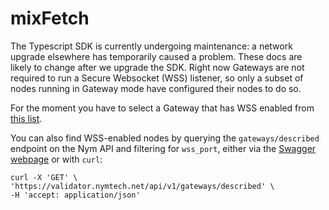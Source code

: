 # mixFetch


<Callout type="warning">
The Typescript SDK is currently undergoing maintenance: a network upgrade elsewhere has temporarily caused a problem. These docs are likely to change after we upgrade the SDK.
</Callout>

<Callout type="info" emoji="ℹ️">
  Right now Gateways are not required to run a Secure Websocket (WSS) listener, so only a subset of nodes running in Gateway mode have configured their nodes to do so.

  For the moment you have to select a Gateway that has WSS enabled from [this list](https://harbourmaster.nymtech.net/v1/services?wss=true).

  You can also find WSS-enabled nodes by querying the `gateways/described` endpoint on the Nym API and filtering for `wss_port`, either via the [Swagger webpage](https://validator.nymtech.net/api/swagger/index.html) or with `curl`:

  ```
curl -X 'GET' \
  'https://validator.nymtech.net/api/v1/gateways/described' \
  -H 'accept: application/json'
  ```
</Callout>


<MixFetch />
<FormattedMixFetchExampleCode />

